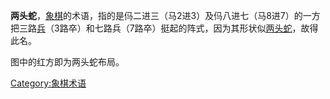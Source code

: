 '''两头蛇'''，[[象棋|象棋]]的术语，指的是㐷二进三（马2进3）及㐷八进七（马8进7）的一方把三路[[兵_(中国象棋)|兵]]（3路卒）和七路兵（7路卒）挺起的阵式，因为其形状似[[两头蛇|两头蛇]]，故得此名。

图中的红方即为两头蛇布局。
{{Xiangqi diagram
| tright
| 两头蛇
 |  |  |ed|ad|gd|ad|ed|  |  
 |  |  |  |  |  |rd|  |  |rd
 |  |  |hd|  |cd|  |hd|cd|  
 |sd|  |sd|  |sd|  |sd|  |sd
 |  |  |  |  |  |  |  |  |  
 |  |  |sl|  |  |  |sl|  |  
 |sl|  |  |  |sl|  |  |  |sl
 |  |  |hl|  |cl|  |hl|cl|  
 |  |  |  |  |  |  |  |  |  
 |  |rl|el|al|gl|al|el| |rl
 |D29：顺炮直车对横车——红两头蛇对黑双横车
 |size=39
 |width=360 
}}

{{ChineseChess}}

[[Category:象棋术语|Category:象棋术语]]